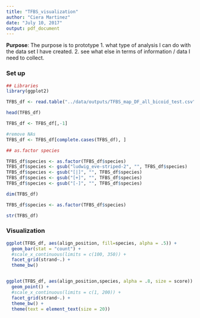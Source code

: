 ```yaml
---
title: "TFBS_visualization"
author: "Ciera Martinez"
date: "July 10, 2017"
output: pdf_document
---
```


**Purpose**: The purpose is to prototype 
1. what type of analysis I can do with the data set I have created. 
2. see what else in terms of information / data I need to collect.

### Set up 
```r
## Libraries
library(ggplot2)

TFBS_df <- read.table("../data/outputs/TFBS_map_DF_all_bicoid_test.csv", sep = "\t", header = TRUE)

head(TFBS_df)

TFBS_df <- TFBS_df[,-1]

#remove NAs
TFBS_df <- TFBS_df[complete.cases(TFBS_df), ]

## as.factor species

TFBS_df$species <- as.factor(TFBS_df$species)
TFBS_df$species <- gsub("ludwig_eve-striped-2", "", TFBS_df$species)
TFBS_df$species <- gsub("[|]", "", TFBS_df$species)
TFBS_df$species <- gsub("[+]", "", TFBS_df$species)
TFBS_df$species <- gsub("[-]", "", TFBS_df$species)

dim(TFBS_df)

TFBS_df$species <- as.factor(TFBS_df$species)

str(TFBS_df)

```

### Visualization

```r

ggplot(TFBS_df, aes(align_position, fill=species, alpha = .5)) +
  geom_bar(stat = "count") +
  #scale_x_continuous(limits = c(100, 350)) +
  facet_grid(strand~.) +
  theme_bw() 


ggplot(TFBS_df, aes(align_position,species, alpha = .8, size = score)) +
  geom_point() + 
  #scale_x_continuous(limits = c(1, 200)) +
  facet_grid(strand~.) +
  theme_bw() +
  theme(text = element_text(size = 20)) 
```



